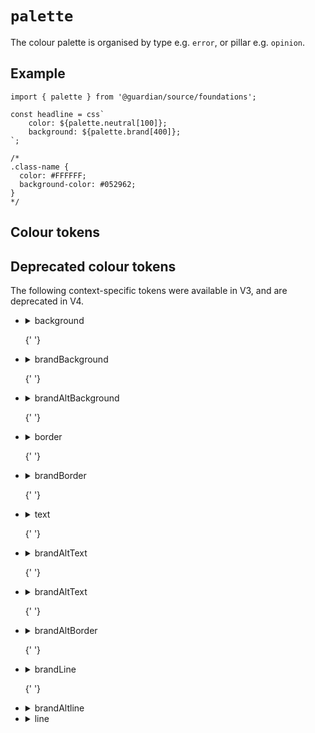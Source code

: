 
<Meta of={PaletteStories} />

# `palette`

The colour palette is organised by type e.g. `error`, or pillar e.g. `opinion`.

## Example

```tsx
import { palette } from '@guardian/source/foundations';

const headline = css`
	color: ${palette.neutral[100]};
	background: ${palette.brand[400]};
`;

/*
.class-name {
  color: #FFFFFF;
  background-color: #052962;
}
*/
```

## Colour tokens

<Story of={PaletteStories.Palette} />

## Deprecated colour tokens

The following context-specific tokens were available in V3, and are deprecated in V4.

<ul>
  <li>
    <details>
      <summary>background</summary>
      background.primary, background.secondary, background.inverse, background.ctaPrimary,
      background.ctaPrimaryHover, background.ctaSecondary, background.ctaSecondaryHover,
      background.ctaTertiaryHover, background.input, background.inputChecked
    </details>
  </li>

{' '}

<li>
	<details>
		<summary>brandBackground</summary>
		brandBackground.primary, brandBackground.ctaPrimary, brandBackground.ctaPrimaryHover,
		brandBackground.ctaSecondary, brandBackground.ctaSecondaryHover, brandBackground.ctaTertiaryHover,
		brandBackground.inputChecked
	</details>
</li>

{' '}

<li>
	<details>
		<summary>brandAltBackground</summary>
		brandAltBackground.primary, brandAltBackground.ctaPrimary, brandAltBackground.ctaPrimaryHover,
		brandAltBackground.ctaSecondary, brandAltBackground.ctaSecondaryHover, brandAltBackground.ctaTertiaryHover
	</details>
</li>

{' '}

<li>
	<details>
		<summary>border</summary>
		border.primary, border.secondary, border.success, border.error, border.ctaTertiary,
		border.input, border.inputChecked, border.inputHover, border.inputActive, border.focusHalo
	</details>
</li>

{' '}

<li>
	<details>
		<summary>brandBorder</summary>
		brandBorder.primary, brandBorder.secondary, brandBorder.success, brandBorder.error,
		brandBorder.ctaTertiary, brandBorder.input, brandBorder.inputChecked, brandBorder.inputHover
	</details>
</li>

{' '}

<li>
	<details>
		<summary>text</summary>
		text.primary, text.supporting, text.success, text.error, text.ctaPrimary, text.ctaSecondary,
		text.ctaTertiary, text.anchorPrimary, text.anchorSecondary, text.userInput, text.inputLabel,
		text.inputError, text.inputLabelSupporting, text.inputChecked, text.inputHover,
		text.groupLabel, text.groupLabelSupporting, text.newsInverse text.inputChecked,
		text.inputHover
	</details>
</li>

{' '}

<li>
	<details>
		<summary>brandAltText</summary>
		brandText.primary, brandText.supporting, brandText.success, brandText.error,
		brandText.ctaPrimary, brandText.ctaSecondary, brandText.ctaTertiary, brandText.anchorPrimary,
		brandText.anchorPrimaryHover, brandText.userInput, brandText.inputLabel, brandText.inputLabelSupporting
	</details>
</li>

{' '}

<li>
	<details>
		<summary>brandAltText</summary>
		brandAltText.primary, brandAltText.supporting, brandAltText.ctaPrimary, brandAltText.ctaSecondary,
		brandAltText.ctaTertiary, brandAltText.anchorPrimary
	</details>
</li>

{' '}

<li>
	<details>
		<summary>brandAltBorder</summary>
		brandAltBorder.ctaTertiary
	</details>
</li>

{' '}

<li>
	<details>
		<summary>brandLine</summary>
		brandLine.primary
	</details>
</li>

{' '}

<li>
	<details>
		<summary>brandAltline</summary>
		brandAltline.primary
	</details>
</li>

  <li>
    <details>
      <summary>line</summary>
      line.primary
    </details>
  </li>
</ul>
